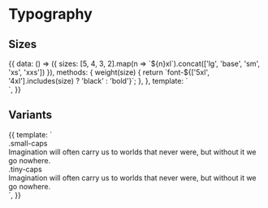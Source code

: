 
<Meta title="Styles/Typography" />

# Typography

## Sizes

<Preview>
  <Story name="Sizes">
    {{
      data: () => ({ sizes: [5, 4, 3, 2].map(n => `${n}xl`).concat(['lg', 'base', 'sm', 'xs', 'xxs']) }),
      methods: {
        weight(size) {
          return `font-${['5xl', '4xl'].includes(size) ? 'black' : 'bold'}`;
        },
      },
      template: `
        <div class="p-16 bg-gray-200 text-gray-500">
          <template v-for="size in sizes">
            <div class="small-caps mt-8 mb-2">.text-{{ size }}</div>
            <div class="flex justify-center items-start" :class="\`text-\${size}\`">
              <div class="p-8 bg-white">
                <div class="mb-2 small-caps text-gray-400">.font-normal</div>
                Imagination will often carry us to worlds that never were, but without it we go nowhere.
              </div>
              <div class="ml-16 p-8 bg-white" :class="weight(size)">
                <div class="mb-2 small-caps text-gray-400">.{{ weight(size) }}</div>
                Imagination will often carry us to worlds that never were, but without it we go nowhere.
              </div>
            </div>
          </template>
        </div>
      `,
    }}
  </Story>
</Preview>

## Variants

<Preview>
  <Story name="Variants">
    {{
      template: `
        <div class="p-16 bg-gray-200 text-gray-500 grid grid-cols-2 col-gap-16 row-gap-12">
          <div class="p-8 bg-white small-caps">
            <div class="mb-2 small-caps text-gray-400">.small-caps</div>
            Imagination will often carry us to worlds that never were, but without it we go nowhere.
          </div>
          <div class="p-8 bg-white tiny-caps">
            <div class="mb-2 small-caps text-gray-400">.tiny-caps</div>
            Imagination will often carry us to worlds that never were, but without it we go nowhere.
          </div>
        </div>
      `,
    }}
  </Story>
</Preview>
